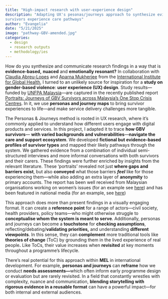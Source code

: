 ```yaml
---
title: "High-impact research with user-experience design"
description: "Adapting UX's pesonas/journeys approach to synthesize evidence on how gender-based violence
survivors experience care pathways"
author: "Evangelia"
date: "5/21/2025"
image: "pathway-GBV-amended.jpg"
categories:
  - design
  - research outputs
  - methodology/ies
---
```


How do you synthesize and communicate research findings in a way that is **evidence-based,** **nuaced** and **emotionally resonant?** In collaboration with [Claudia Abreu-Lopes](https://www.linkedin.com/in/claudia-abreu-lopes-219344a/) and [Aparna Mukherjee](https://www.linkedin.com/in/aparna-mukherjee-56072740/) from the [International Institute for Global Health](https://unu.edu/iigh), I turned to an unlikely source for inspiration for a **study on gender-based violence**: **user experience (UX) design**.
Study results—funded by [UNFPA Malaysia](https://malaysia.unfpa.org/en)—are captured in the recently published report [Portraits: Journeys of GBV Survivors across Malaysia's One Stop Crisis Centres](https://malaysia.unfpa.org/en/publications/portraits-journeys-gender-based-violence-survivors-across-malaysias-one-stop-crisis).
In it, we use **personas and journey maps** to bring survivor experiences to life—and make service delivery challenges more tangible.

The Personas & Journeys method is rooted in UX research, where it’s commonly applied to understand how different users engage with digital products and services.
In this project, I adapted it to trace **how GBV survivors**— **with varied backgrounds and vulnerabilities**—**navigate the care and support ecosystem**.
We developed **fictional but evidence-based profiles of survivor types** and mapped their likely pathways through the system.
We gathered evidence from a combination of individual semi-structured interviews and more informal conversations with both survivors and their carers.
These findings were further enriched by insights from the relevant literature.
These ‘portraits’ revealed not just **where gaps and barriers exist**, but also **conveyed** what those barriers ***feel*** like for those experiencing them—while also adding an extra layer of **anonymity** to primary accounts.
The report has been well received from Malaysian organisations working on women's issues (for an example see [here](https://ova.galencentre.org/women-in-malaysia-recount-their-experiences-of-gender-based-violence-and-its-aftermath-in-un-report-part-1/)) and has been featured in national media (for an example, see [here](https://www.sinardaily.my/article/226043/focus/national/unfpa-unu-iigh-strengthen-malaysias-response-to-gender-based-violence))

This approach does more than present findings in a visually engaging format.
It can create a **reference point** for a range of actors—civil society, health providers, policy teams—who might otherwise struggle to **conceptualise whom the system is meant to serve**.
Additionally, personas and journeys can become a **touchstone** for **checking assumptions**, reflecting/debating/**validating priorities,** and understanding **different** **viewpoints**.
In this sense, they can **complement** more traditional tools like **theories of change** (ToC) by grounding them in the lived experience of real people**.** Like ToCs, their value increases when **revisited** at key moments throughout a programme’s lifecycle.

There’s real potential for this approach within **MEL** in international development.
For example, **personas and journeys** can **reframe** how we conduct **needs assessments—**which often inform early programme design or evaluation but are rarely revisited.
In a field that constantly wrestles with complexity, nuance and communication, **blending storytelling with rigorous evidence in a reusable format** can have a powerful impact—for both internal and external audiences.
